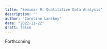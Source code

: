 ```yaml
---
title: "Seminar 9: Qualitative Data Analysis"
description: ""
author: "Caroline Lanskey"
date: "2022-11-22"
draft: false
---
```


Forthcoming
